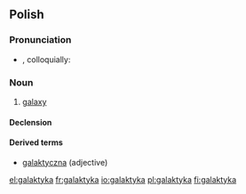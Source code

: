 ==Polish==

===Pronunciation===
* {{IPA|[ɡaˈlaktɨka]|lang=pl}}, colloquially: {{IPAchar|[ɡalakˈtɨka]|lang=pl}}

===Noun===
{{infl|pl|noun|g=f}}

# [[galaxy]]

====Declension====
{{pl-decl-noun-ka|galakty|galaktyk}}

====Derived terms====
* [[galaktyczna]] (adjective)

[[el:galaktyka]]
[[fr:galaktyka]]
[[io:galaktyka]]
[[pl:galaktyka]]
[[fi:galaktyka]]